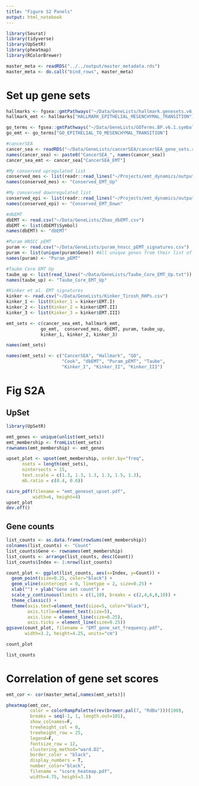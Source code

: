 ```yaml
---
title: "Figure S2 Panels"
output: html_notebook
---
```


```r
library(Seurat)
library(tidyverse)
library(UpSetR)
library(pheatmap)
library(RColorBrewer)
```

```r
master_meta <- readRDS("../../output/master_metadata.rds")
master_meta <- do.call("bind_rows", master_meta)
```


# Set up gene sets
```r
hallmarks <- fgsea::gmtPathways("~/Data/GeneLists/hallmark.genesets.v6.1.symbols.gmt")
hallmark_emt <- hallmarks["HALLMARK_EPITHELIAL_MESENCHYMAL_TRANSITION"]

go_terms <- fgsea::gmtPathways("~/Data/GeneLists/GOTerms.BP.v6.1.symbols.gmt")
go_emt <- go_terms["GO_EPITHELIAL_TO_MESENCHYMAL_TRANSITION"]

#cancerSEA
cancer_sea <- readRDS("~/Data/GeneLists/cancerSEA/cancerSEA_gene_sets.rds")
names(cancer_sea) <- paste0("CancerSEA_", names(cancer_sea))
cancer_sea_emt <- cancer_sea["CancerSEA_EMT"]

#My conserved upregulated list
conserved_mes <- list(readr::read_lines("~/Projects/emt_dynamics/output/conserved_upregulated_genes.csv")[-1])
names(conserved_mes) <- "Conserved_EMT_Up"

#My conserved downregulated list
conserved_epi <- list(readr::read_lines("~/Projects/emt_dynamics/output/conserved_downregulated_genes.csv")[-1])
names(conserved_epi) <- "Conserved_EMT_Down"

#dbEMT
dbEMT <- read.csv("~/Data/GeneLists/Zhao_dbEMT.csv")
dbEMT <- list(dbEMT$Symbol)
names(dbEMT) <- "dbEMT"

#Puram HNSCC pEMT
puram <- read.csv("~/Data/GeneLists/puram_hnscc_pEMT_signatures.csv")
puram <- list(unique(puram$Gene)) #All unique genes from their list of 50-gene NMF programs
names(puram) <- "Puram_pEMT"

#Taube Core EMT Up
taube_up <- list(read_lines("~/Data/GeneLists/Taube_Core_EMT_Up.txt"))
names(taube_up) <- "Taube_Core_EMT_Up"

#Kinker et al. EMT signatures
kinker <- read.csv("~/Data/GeneLists/Kinker_Tirosh_RHPs.csv")
kinker_1 <- list(Kinker_1 = kinker$EMT.I)
kinker_2 <- list(Kinker_2 = kinker$EMT.II)
kinker_3 <- list(Kinker_3 = kinker$EMT.III)
```

```r
emt_sets <- c(cancer_sea_emt, hallmark_emt,
             go_emt,  conserved_mes, dbEMT, puram, taube_up,
             kinker_1, kinker_2, kinker_3)
```

```r
names(emt_sets)
```

```r
names(emt_sets) <- c("CancerSEA", "Hallmark", "GO", 
                     "Cook", "dbEMT", "Puram_pEMT", "Taube",
                     "Kinker_I", "Kinker_II", "Kinker_III")
```

# Fig S2A
## UpSet
```r
library(UpSetR)
```

```r
emt_genes <- unique(unlist(emt_sets))
emt_membership <- fromList(emt_sets)
rownames(emt_membership) <- emt_genes
```

```r
upset_plot <- upset(emt_membership, order.by="freq",
      nsets = length(emt_sets),
      nintersects = 15,
      text.scale = c(1.3, 1.3, 1.3, 1.3, 1.5, 1.3),
      mb.ratio = c(0.4, 0.6))
```

```r
cairo_pdf(filename = "emt_geneset_upset.pdf",
          width=6, height=4)
upset_plot
dev.off()
```

## Gene counts
```r
list_counts <- as.data.frame(rowSums(emt_membership))
colnames(list_counts) <- "Count"
list_counts$Gene <- rownames(emt_membership)
list_counts <- arrange(list_counts, desc(Count))
list_counts$Index <- 1:nrow(list_counts)
```

```r
count_plot <- ggplot(list_counts, aes(x=Index, y=Count)) +
  geom_point(size=0.25, color="black") +
  geom_vline(xintercept = 0, linetype = 2, size=0.25) +
  xlab("") + ylab("Gene set count") +
  scale_y_continuous(limits = c(1,10), breaks = c(2,4,6,8,10)) +
  theme_classic() +
  theme(axis.text=element_text(size=5, color="black"),
        axis.title=element_text(size=5),
        axis.line = element_line(size=0.25),
        axis.ticks = element_line(size=0.25))
ggsave(count_plot, filename = "EMT_gene_set_frequency.pdf",
       width=3.2, height=4.25, units="cm")
```

```r
count_plot
```

```r
list_counts
```

# Correlation of gene set scores
```r
emt_cor <- cor(master_meta[,names(emt_sets)])
```

```r
pheatmap(emt_cor,
         color = colorRampPalette(rev(brewer.pal(7, "RdBu")))(100),
         breaks = seq(-1, 1, length.out=101),
         show_colnames=F,
         treeheight_col = 0,
         treeheight_row = 25,
         legend=F,
         fontsize_row = 12,
         clustering_method="ward.D2",
         border_color = "black",
         display_numbers = T,
         number_color="black",
         filename = "score_heatmap.pdf",
         width=4.75, height=3.5)
```
